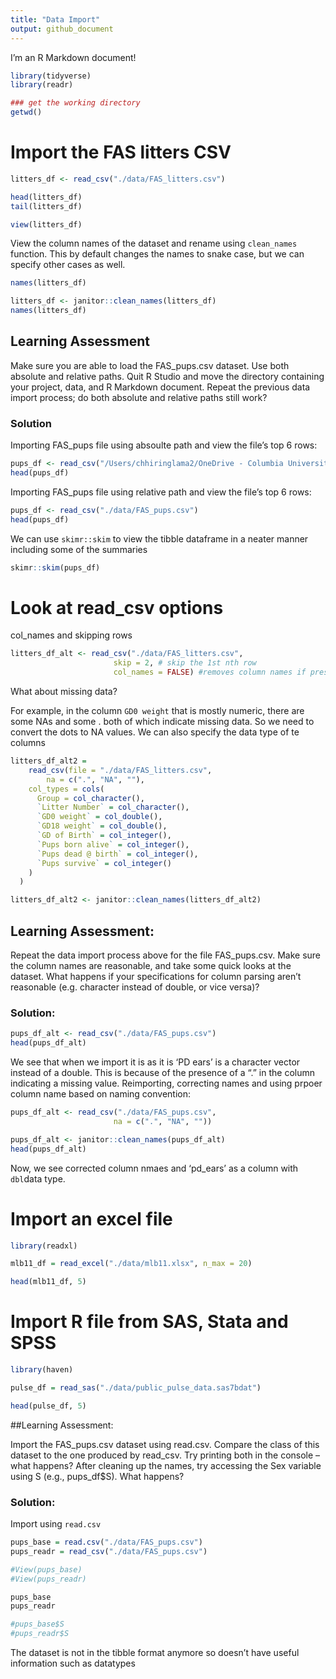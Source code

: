 ```yaml
---
title: "Data Import"
output: github_document
---
```


I'm an R Markdown document! 

```r
library(tidyverse)
library(readr)
```

```r
### get the working directory
getwd()
```

# Import the FAS litters CSV
```r
litters_df <- read_csv("./data/FAS_litters.csv")

head(litters_df)
tail(litters_df)
```

```r
view(litters_df)
```

View the column names of the dataset and rename using `clean_names` function. This by default changes the names to snake case, but we can specify other cases as well. 
```r
names(litters_df) 

litters_df <- janitor::clean_names(litters_df) 
names(litters_df)
```

## Learning Assessment

Make sure you are able to load the FAS_pups.csv dataset. Use both absolute and relative paths. Quit R Studio and move the directory containing your project, data, and R Markdown document. Repeat the previous data import process; do both absolute and relative paths still work?

### Solution

Importing FAS_pups file using absoulte path and view the file's top 6 rows:
```r
pups_df <- read_csv("/Users/chhiringlama2/OneDrive - Columbia University Irving Medical Center/Course Materials/Fall 2024/Data Science 1/20240917_Data_wrangling1/Data/FAS_pups.csv")
head(pups_df)
```

Importing FAS_pups file using relative path and view the file's top 6 rows:
```r
pups_df <- read_csv("./data/FAS_pups.csv")
head(pups_df)
```

We can use `skimr::skim` to view the tibble dataframe in a neater manner including some of the summaries

```r
skimr::skim(pups_df)
```

# Look at read_csv options

col_names and skipping rows
```r
litters_df_alt <- read_csv("./data/FAS_litters.csv", 
                       skip = 2, # skip the 1st nth row
                       col_names = FALSE) #removes column names if present
```

What about missing data?

For example, in the column `GD0 weight` that is mostly numeric, there are some NAs and some . both of which indicate missing data. So we need to convert the dots to NA values. We can also specify the data type of te columns
```r
litters_df_alt2 = 
    read_csv(file = "./data/FAS_litters.csv",
        na = c(".", "NA", ""),
    col_types = cols(
      Group = col_character(),
      `Litter Number` = col_character(),
      `GD0 weight` = col_double(),
      `GD18 weight` = col_double(),
      `GD of Birth` = col_integer(),
      `Pups born alive` = col_integer(),
      `Pups dead @ birth` = col_integer(),
      `Pups survive` = col_integer()
    )
  )

litters_df_alt2 <- janitor::clean_names(litters_df_alt2) 
```


## Learning Assessment: 

Repeat the data import process above for the file FAS_pups.csv. Make sure the column names are reasonable, and take some quick looks at the dataset. What happens if your specifications for column parsing aren’t reasonable (e.g. character instead of double, or vice versa)?

### Solution:

```r
pups_df_alt <- read_csv("./data/FAS_pups.csv")
head(pups_df_alt)
```

We see that when we import it is as it is 'PD ears' is a character vector instead of a double. This is because of the presence of a "." in the column indicating a missing value. Reimporting, correcting names and using prpoer column name based on naming convention:
```r
pups_df_alt <- read_csv("./data/FAS_pups.csv", 
                       na = c(".", "NA", "")) 

pups_df_alt <- janitor::clean_names(pups_df_alt) 
head(pups_df_alt)
```

Now, we see corrected column nmaes and 'pd_ears' as a column with `dbl`data type. 

# Import an excel file

```r
library(readxl)

mlb11_df = read_excel("./data/mlb11.xlsx", n_max = 20)

head(mlb11_df, 5)
```

# Import R file from SAS, Stata and SPSS

```r
library(haven)

pulse_df = read_sas("./data/public_pulse_data.sas7bdat")

head(pulse_df, 5)
```

##Learning Assessment:

Import the FAS_pups.csv dataset using read.csv. Compare the class of this dataset to the one produced by read_csv. Try printing both in the console – what happens? After cleaning up the names, try accessing the Sex variable using S (e.g., pups_df$S). What happens?

### Solution:

Import using  `read.csv`
```r
pups_base = read.csv("./data/FAS_pups.csv")
pups_readr = read_csv("./data/FAS_pups.csv")

#View(pups_base)
#View(pups_readr)

pups_base
pups_readr

#pups_base$S
#pups_readr$S
```

The dataset is not in the tibble format anymore so doesn't have useful information such as datatypes

